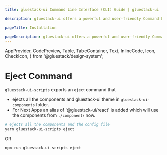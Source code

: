 ```yaml
---
title: gluestack-ui Command Line Interface (CLI) Guide | gluestack-ui

description: gluestack-ui offers a powerful and user-friendly Command Line Interface (CLI) to streamline your development experience. The CLI includes commands for initial installation setup, adding, updating, or removing components in your project. The following is a list of commands provided by gluestack-ui CLI

pageTitle: Installation

pageDescription: gluestack-ui offers a powerful and user-friendly Command Line Interface (CLI) to streamline your development experience. The CLI includes commands for initial installation setup, adding, updating, or removing components in your project. The following is a list of commands provided by gluestack-ui CLI
---
```


  AppProvider,
  CodePreview,
  Table,
  TableContainer,
  Text,
  InlineCode,
  Icon,
  CheckIcon,
} from '@gluestack/design-system';

<Meta title="CLI/gluestack-ui-scripts-eject" />

# Eject Command

`gluestack-ui-scripts` exports an `eject` command that

- ejects all the components and gluestack-ui theme in `gluestack-ui-components` folder.
- For Next Apps an alias of '@gluestack-ui/react' is added which will use the components from `./components` now.

```bash
# ejects all the components and the config file
yarn gluestack-ui-scripts eject
```

OR

```bash
npm run gluestack-ui-scripts eject
```
